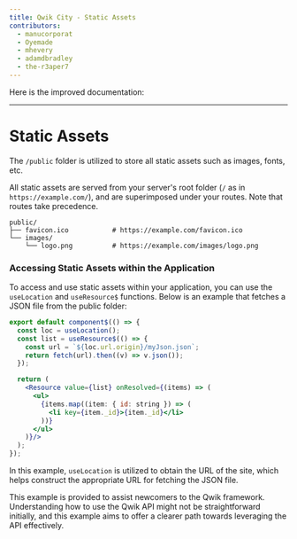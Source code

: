 ```yaml
---
title: Qwik City - Static Assets
contributors:
  - manucorporat
  - Oyemade
  - mhevery
  - adamdbradley
  - the-r3aper7
---
```


Here is the improved documentation:

---

# Static Assets

The `/public` folder is utilized to store all static assets such as images, fonts, etc.

All static assets are served from your server's root folder (`/` as in `https://example.com/`), and are superimposed under your routes. Note that routes take precedence.

```
public/
├── favicon.ico           # https://example.com/favicon.ico
└── images/
    └── logo.png          # https://example.com/images/logo.png
```

### Accessing Static Assets within the Application

To access and use static assets within your application, you can use the `useLocation` and `useResource$` functions. Below is an example that fetches a JSON file from the public folder:

```jsx
export default component$(() => {
  const loc = useLocation();
  const list = useResource$(() => {
    const url = `${loc.url.origin}/myJson.json`;
    return fetch(url).then((v) => v.json());
  });

  return (
    <Resource value={list} onResolved={(items) => (
      <ul>
        {items.map((item: { id: string }) => (
          <li key={item._id}>{item._id}</li>
        ))}
      </ul>
    )}/>
  );
});
```
In this example, `useLocation` is utilized to obtain the URL of the site, which helps construct the appropriate URL for fetching the JSON file.

This example is provided to assist newcomers to the Qwik framework. Understanding how to use the Qwik API might not be straightforward initially, and this example aims to offer a clearer path towards leveraging the API effectively.
```
